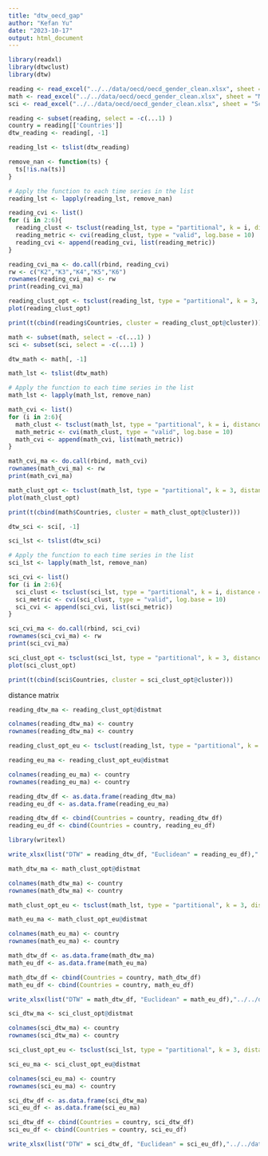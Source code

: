 ```yaml
---
title: "dtw_oecd_gap"
author: "Kefan Yu"
date: "2023-10-17"
output: html_document
---
```


```r
library(readxl)
library(dtwclust)
library(dtw)
```

```r
reading <- read_excel("../../data/oecd/oecd_gender_clean.xlsx", sheet = "Reading")
math <- read_excel("../../data/oecd/oecd_gender_clean.xlsx", sheet = "Math")
sci <- read_excel("../../data/oecd/oecd_gender_clean.xlsx", sheet = "Science")
```

```r
reading <- subset(reading, select = -c(...1) )
country = reading[['Countries']]
dtw_reading <- reading[, -1]
```

```r
reading_lst <- tslist(dtw_reading)

remove_nan <- function(ts) {
  ts[!is.na(ts)]
}

# Apply the function to each time series in the list
reading_lst <- lapply(reading_lst, remove_nan)
```

```r
reading_cvi <- list()
for (i in 2:6){
  reading_clust <- tsclust(reading_lst, type = "partitional", k = i, distance = "dtw", centroid = "pam",set.seed(5))
  reading_metric <- cvi(reading_clust, type = "valid", log.base = 10)
  reading_cvi <- append(reading_cvi, list(reading_metric))
}

reading_cvi_ma <- do.call(rbind, reading_cvi)
rw <- c("K2","K3","K4","K5","K6")
rownames(reading_cvi_ma) <- rw
print(reading_cvi_ma)
```

```r
reading_clust_opt <- tsclust(reading_lst, type = "partitional", k = 3, distance = "dtw", centroid = "pam",seed = 725)
plot(reading_clust_opt)
```

```r
print(t(cbind(reading$Countries, cluster = reading_clust_opt@cluster)))
```

```r
math <- subset(math, select = -c(...1) )
sci <- subset(sci, select = -c(...1) )
```

```r
dtw_math <- math[, -1]

math_lst <- tslist(dtw_math)

# Apply the function to each time series in the list
math_lst <- lapply(math_lst, remove_nan)
```

```r
math_cvi <- list()
for (i in 2:6){
  math_clust <- tsclust(math_lst, type = "partitional", k = i, distance = "dtw", centroid = "pam",set.seed(4))
  math_metric <- cvi(math_clust, type = "valid", log.base = 10)
  math_cvi <- append(math_cvi, list(math_metric))
}

math_cvi_ma <- do.call(rbind, math_cvi)
rownames(math_cvi_ma) <- rw
print(math_cvi_ma)
```

```r
math_clust_opt <- tsclust(math_lst, type = "partitional", k = 3, distance = "dtw", centroid = "pam",seed = 725)
plot(math_clust_opt)
```

```r
print(t(cbind(math$Countries, cluster = math_clust_opt@cluster)))
```

```r
dtw_sci <- sci[, -1]

sci_lst <- tslist(dtw_sci)

# Apply the function to each time series in the list
sci_lst <- lapply(math_lst, remove_nan)

```

```r
sci_cvi <- list()
for (i in 2:6){
  sci_clust <- tsclust(sci_lst, type = "partitional", k = i, distance = "dtw", centroid = "pam",set.seed(4))
  sci_metric <- cvi(sci_clust, type = "valid", log.base = 10)
  sci_cvi <- append(sci_cvi, list(sci_metric))
}

sci_cvi_ma <- do.call(rbind, sci_cvi)
rownames(sci_cvi_ma) <- rw
print(sci_cvi_ma)
```

```r
sci_clust_opt <- tsclust(sci_lst, type = "partitional", k = 3, distance = "dtw", centroid = "pam",seed = 725)
plot(sci_clust_opt)
```

```r
print(t(cbind(sci$Countries, cluster = sci_clust_opt@cluster)))
```

distance matrix

```r
reading_dtw_ma <- reading_clust_opt@distmat
```

```r
colnames(reading_dtw_ma) <- country
rownames(reading_dtw_ma) <- country
```

```r
reading_clust_opt_eu <- tsclust(reading_lst, type = "partitional", k = 3, distance = "Euclidean", centroid = "pam",seed = 725)
```

```r
reading_eu_ma <- reading_clust_opt_eu@distmat
```

```r
colnames(reading_eu_ma) <- country
rownames(reading_eu_ma) <- country
```

```r
reading_dtw_df <- as.data.frame(reading_dtw_ma)
reading_eu_df <- as.data.frame(reading_eu_ma)
```

```r
reading_dtw_df <- cbind(Countries = country, reading_dtw_df)
reading_eu_df <- cbind(Countries = country, reading_eu_df)
```

```r
library(writexl)

write_xlsx(list("DTW" = reading_dtw_df, "Euclidean" = reading_eu_df),"../../data/dtw/reading_oecd_gap_distance.xlsx")
```

```r
math_dtw_ma <- math_clust_opt@distmat

colnames(math_dtw_ma) <- country
rownames(math_dtw_ma) <- country
```

```r
math_clust_opt_eu <- tsclust(math_lst, type = "partitional", k = 3, distance = "Euclidean", centroid = "pam",seed = 725)
```

```r
math_eu_ma <- math_clust_opt_eu@distmat

colnames(math_eu_ma) <- country
rownames(math_eu_ma) <- country
```

```r
math_dtw_df <- as.data.frame(math_dtw_ma)
math_eu_df <- as.data.frame(math_eu_ma)
```

```r
math_dtw_df <- cbind(Countries = country, math_dtw_df)
math_eu_df <- cbind(Countries = country, math_eu_df)
```

```r
write_xlsx(list("DTW" = math_dtw_df, "Euclidean" = math_eu_df),"../../data/dtw/math_oecd_gap_distance.xlsx")
```

```r
sci_dtw_ma <- sci_clust_opt@distmat

colnames(sci_dtw_ma) <- country
rownames(sci_dtw_ma) <- country
```

```r
sci_clust_opt_eu <- tsclust(sci_lst, type = "partitional", k = 3, distance = "Euclidean", centroid = "pam",seed = 725)
```

```r
sci_eu_ma <- sci_clust_opt_eu@distmat

colnames(sci_eu_ma) <- country
rownames(sci_eu_ma) <- country
```

```r
sci_dtw_df <- as.data.frame(sci_dtw_ma)
sci_eu_df <- as.data.frame(sci_eu_ma)
```

```r
sci_dtw_df <- cbind(Countries = country, sci_dtw_df)
sci_eu_df <- cbind(Countries = country, sci_eu_df)
```

```r
write_xlsx(list("DTW" = sci_dtw_df, "Euclidean" = sci_eu_df),"../../data/dtw/sci_oecd_gap_distance.xlsx")
```